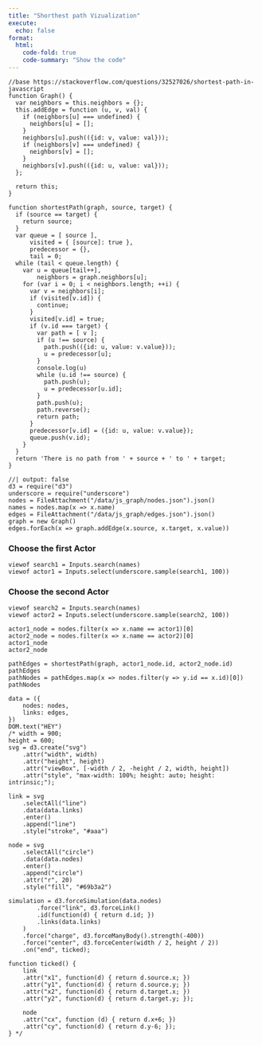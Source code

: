 ```yaml
---
title: "Shorthest path Vizualization"
execute:
  echo: false
format:
  html:
    code-fold: true
    code-summary: "Show the code"
---
```


```ojs
//base https://stackoverflow.com/questions/32527026/shortest-path-in-javascript
function Graph() {
  var neighbors = this.neighbors = {};
  this.addEdge = function (u, v, val) {
    if (neighbors[u] === undefined) {
      neighbors[u] = [];
    }
    neighbors[u].push(({id: v, value: val}));
    if (neighbors[v] === undefined) {
      neighbors[v] = [];
    }           
    neighbors[v].push(({id: u, value: val}));
  };

  return this;
}

function shortestPath(graph, source, target) {
  if (source == target) {
    return source;
  }
  var queue = [ source ],
      visited = { [source]: true },
      predecessor = {},
      tail = 0;
  while (tail < queue.length) {
    var u = queue[tail++],
        neighbors = graph.neighbors[u];
    for (var i = 0; i < neighbors.length; ++i) {
      var v = neighbors[i];
      if (visited[v.id]) {
        continue;
      }
      visited[v.id] = true;
      if (v.id === target) {
        var path = [ v ];
        if (u !== source) {
          path.push(({id: u, value: v.value}));
          u = predecessor[u]; 
        }
        console.log(u)
        while (u.id !== source) {
          path.push(u);
          u = predecessor[u.id];          
        }
        path.push(u);
        path.reverse();
        return path;
      }
      predecessor[v.id] = ({id: u, value: v.value});
      queue.push(v.id);
    }
  }
  return 'There is no path from ' + source + ' to ' + target;
}
```


```ojs
//| output: false
d3 = require("d3")
underscore = require("underscore")
nodes = FileAttachment("/data/js_graph/nodes.json").json()
names = nodes.map(x => x.name)
edges = FileAttachment("/data/js_graph/edges.json").json()
graph = new Graph()
edges.forEach(x => graph.addEdge(x.source, x.target, x.value))
```

### Choose the first Actor
```ojs
viewof search1 = Inputs.search(names)
viewof actor1 = Inputs.select(underscore.sample(search1, 100))
```

### Choose the second Actor
```ojs
viewof search2 = Inputs.search(names)
viewof actor2 = Inputs.select(underscore.sample(search2, 100))
```

```ojs
actor1_node = nodes.filter(x => x.name == actor1)[0]
actor2_node = nodes.filter(x => x.name == actor2)[0]
actor1_node
actor2_node
```

```ojs
pathEdges = shortestPath(graph, actor1_node.id, actor2_node.id)
pathEdges
pathNodes = pathEdges.map(x => nodes.filter(y => y.id == x.id)[0])
pathNodes
```

```ojs
data = ({
    nodes: nodes,
    links: edges,
})
DOM.text("HEY")
/* width = 900;
height = 600;
svg = d3.create("svg")
    .attr("width", width)
    .attr("height", height)
    .attr("viewBox", [-width / 2, -height / 2, width, height])
    .attr("style", "max-width: 100%; height: auto; height: intrinsic;");

link = svg
    .selectAll("line")
    .data(data.links)
    .enter()
    .append("line")
    .style("stroke", "#aaa")

node = svg
    .selectAll("circle")
    .data(data.nodes)
    .enter()
    .append("circle")
    .attr("r", 20)
    .style("fill", "#69b3a2")

simulation = d3.forceSimulation(data.nodes)
        .force("link", d3.forceLink()
        .id(function(d) { return d.id; })
        .links(data.links)
    )
    .force("charge", d3.forceManyBody().strength(-400))
    .force("center", d3.forceCenter(width / 2, height / 2))
    .on("end", ticked);

function ticked() {
    link
    .attr("x1", function(d) { return d.source.x; })
    .attr("y1", function(d) { return d.source.y; })
    .attr("x2", function(d) { return d.target.x; })
    .attr("y2", function(d) { return d.target.y; });

    node
    .attr("cx", function (d) { return d.x+6; })
    .attr("cy", function(d) { return d.y-6; });
} */
```